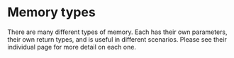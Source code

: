 # Memory types

There are many different types of memory. Each has their own parameters, their own return types, and is useful in different scenarios. Please see their individual page for more detail on each one.
